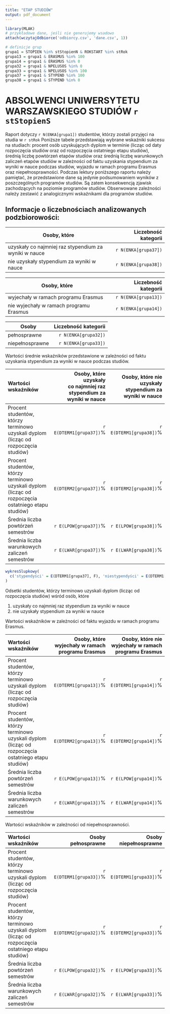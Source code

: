 ```yaml
---
title: "ETAP STUDIÓW"
output: pdf_document
---
```


```r
library(MLAK)
# przykładowe dane, jeśli nie generujemy wsadowo
attach(wczytajOdbiorce('odbiorcy.csv', 'dane.csv', 1))
```

```r
# definicje grup
grupa1 = STOPIEN %in% stStopienN & ROKSTART %in% stRok
grupa13 = grupa1 & ERASMUS %in% 100
grupa14 = grupa1 & ERASMUS %in% 0
grupa32 = grupa1 & NPELUSOS %in% 0
grupa33 = grupa1 & NPELUSOS %in% 100
grupa37 = grupa1 & STYPEND %in% 100
grupa38 = grupa1 & STYPEND %in% 0
```

# ABSOLWENCI UNIWERSYTETU WARSZAWSKIEGO STUDIÓW `r stStopienS`

Raport dotyczy `r N(ENKA[grupa1])` studentów, którzy zostali przyjęci na studia w `r stRok`
Poniższe tabele przedstawiają wybrane wskaźniki sukcesu na studiach: procent osób uzyskujących dyplom w terminie (licząc od daty rozpoczęcia studiów oraz od rozpoczęcia ostatniego etapu studiów), średnią liczbę powtórzeń etapów studiów oraz średnią liczbę warunkowych zaliczeń etapów studiów w zależności od faktu uzyskania stypendium za wyniki w nauce podczas studiów, wyjazdu w ramach programu Erasmus oraz niepełnosprawności.
Podczas lektury poniższego raportu należy pamiętać, że przedstawione dane są jedynie podsumowaniem wyników z poszczególnych programów studiów. Są zatem konsekwencją zjawisk zachodzących na poziomie programów studiów. Obserwowane zależności należy zestawić z analogicznymi wskaźnikami dla programów studiów.

## Informacje o liczebnościach analizowanych podzbiorowości: 

Osoby, które                                          | Liczebność kategorii
------------------------------------------------------|--------------------------:
uzyskały co najmniej raz stypendium za wyniki w nauce | `r N(ENKA[grupa37])`
nie uzyskały stypendium za wyniki w nauce             | `r N(ENKA[grupa38])`

Osoby, które                            | Liczebność kategorii
----------------------------------------|--------------------------:
wyjechały w ramach programu Erasmus     | `r N(ENKA[grupa13])`
nie wyjechały w ramach programu Erasmus | `r N(ENKA[grupa14])`

Osoby           | Liczebność kategorii
----------------|--------------------------:
pełnosprawne    | `r N(ENKA[grupa32])`
niepełnosprawne | `r N(ENKA[grupa33])`

Wartości średnie wskaźników przedstawione w zależności od faktu uzyskania stypendium za wyniki w nauce podczas studiów.

------------------------------------------------------------------------------------------------------------------------
Wartości wskaźników                                              Osoby, które uzyskały         Osoby, które nie uzyskały 
                                                       co&nbsp;najmniej raz stypendium                        stypendium
                                                                za wyniki w&nbsp;nauce            za wyniki w&nbsp;nauce
---------------------------------------------------- --------------------------------- ---------------------------------
Procent studentów, którzy terminowo uzyskali dyplom            `r E(DTERM1[grupa37])`%           `r E(DTERM1[grupa38])`%
(licząc od rozpoczęcia studiów)        

Procent studentów, którzy terminowo uzyskali dyplom            `r E(DTERM2[grupa37])`%           `r E(DTERM2[grupa38])`%
(licząc od rozpoczęcia ostatniego etapu studiów) 

Średnia liczba powtórzeń semestrów                               `r E(LPOW[grupa37])`%             `r E(LPOW[grupa38])`%

Średnia liczba warunkowych zaliczeń semestrów                    `r E(LWAR[grupa37])`%             `r E(LWAR[grupa38])`%
------------------------------------------------------------------------------------------------------------------------

```r
wykresSlupkowy(
  c('stypendyści' = E(DTERM1[grupa37], F), 'niestypendyści' = E(DTERM1[grupa38], F))
)
```

Odsetki studentów, którzy terminowo uzyskali dyplom (licząc od rozpoczęcia studiów) wśród osób, które

1. uzyskały co najmniej raz stypendium za wyniki w nauce
2. nie uzyskały stypendium za wyniki w nauce

Wartości wskaźników w zależności od faktu wyjazdu w ramach programu Erasmus.

------------------------------------------------------------------------------------------------------------------------
Wartości wskaźników                                             Osoby, które wyjechały        Osoby, które nie wyjechały
                                                        w&nbsp;ramach programu Erasmus    w&nbsp;ramach programu Erasmus
---------------------------------------------------- --------------------------------- ---------------------------------
Procent studentów, którzy terminowo uzyskali dyplom            `r E(DTERM1[grupa13])`%           `r E(DTERM1[grupa14])`%
(licząc od rozpoczęcia studiów)        

Procent studentów, którzy terminowo uzyskali dyplom            `r E(DTERM2[grupa13])`%           `r E(DTERM2[grupa14])`%
(licząc od rozpoczęcia ostatniego etapu studiów) 

Średnia liczba powtórzeń semestrów                               `r E(LPOW[grupa13])`%             `r E(LPOW[grupa14])`%

Średnia liczba warunkowych zaliczeń semestrów                    `r E(LWAR[grupa13])`%             `r E(LWAR[grupa14])`%
------------------------------------------------------------------------------------------------------------------------

Wartości wskaźników w zależności od niepełnosprawności.

------------------------------------------------------------------------------------------------------------------------
Wartości wskaźników                                                 Osoby pełnosprawne             Osoby niepełnosprawne
---------------------------------------------------- --------------------------------- ---------------------------------
Procent studentów, którzy terminowo uzyskali dyplom            `r E(DTERM1[grupa33])`%           `r E(DTERM1[grupa33])`%
(licząc od rozpoczęcia studiów)        

Procent studentów, którzy terminowo uzyskali dyplom            `r E(DTERM2[grupa32])`%           `r E(DTERM2[grupa33])`%
(licząc od rozpoczęcia ostatniego etapu studiów) 

Średnia liczba powtórzeń semestrów                               `r E(LPOW[grupa32])`%             `r E(LPOW[grupa33])`%

Średnia liczba warunkowych zaliczeń semestrów                    `r E(LWAR[grupa32])`%             `r E(LWAR[grupa33])`%
------------------------------------------------------------------------------------------------------------------------
